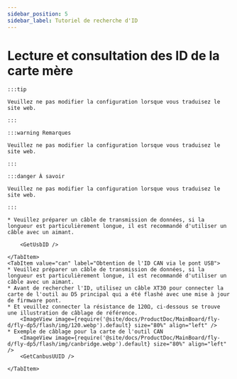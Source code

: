 ```yaml
---
sidebar_position: 5
sidebar_label: Tutoriel de recherche d'ID
---
```





# Lecture et consultation des ID de la carte mère

    :::tip

    Veuillez ne pas modifier la configuration lorsque vous traduisez le site web.

    :::

    :::warning Remarques

    Veuillez ne pas modifier la configuration lorsque vous traduisez le site web.

    :::

    :::danger À savoir

    Veuillez ne pas modifier la configuration lorsque vous traduisez le site web.

    :::

<Tabs>
    <TabItem value="usb" label="Obtention de l'ID USB" default>
        
    * Veuillez préparer un câble de transmission de données, si la longueur est particulièrement longue, il est recommandé d'utiliser un câble avec un aimant.

        <GetUsbID />
        
    </TabItem>
    <TabItem value="can" label="Obtention de l'ID CAN via le pont USB">
    * Veuillez préparer un câble de transmission de données, si la longueur est particulièrement longue, il est recommandé d'utiliser un câble avec un aimant.
    * Avant de rechercher l'ID, utilisez un câble XT30 pour connecter la carte de l'outil au D5 principal qui a été flashé avec une mise à jour de firmware pont.
    * Et veuillez connecter la résistance de 120Ω, ci-dessous se trouve une illustration de câblage de référence.
        <ImageView image={require('@site/docs/ProductDoc/MainBoard/fly-d/fly-dp5/flash/img/120.webp').default} size="80%" align="left" />
    * Exemple de câblage pour la carte de l'outil CAN
        <ImageView image={require('@site/docs/ProductDoc/MainBoard/fly-d/fly-dp5/flash/img/canbridge.webp').default} size="80%" align="left" />   
        <GetCanbusUUID />

    </TabItem>
</Tabs>